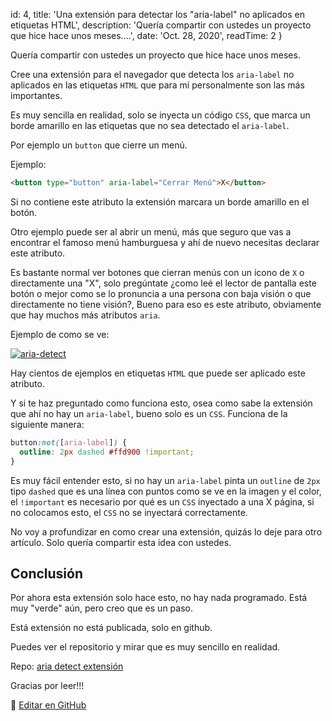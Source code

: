 
  id: 4,
  title: 'Una extensión para detectar los "aria-label" no aplicados en etiquetas HTML',
  description: 'Quería compartir con ustedes un proyecto que hice hace unos meses....',
  date: 'Oct. 28, 2020',
  readTime: 2
}


Quería compartir con ustedes un proyecto que hice hace unos meses.

Cree una extensión para el navegador que detecta los `aria-label` no aplicados en las etiquetas `HTML` que para mí personalmente son las más importantes.

Es muy sencilla en realidad, solo se inyecta un código `CSS`, que marca un borde amarillo en las etiquetas que no sea detectado el `aria-label`.

Por ejemplo un `button` que cierre un menú.

Ejemplo:

```HTML
<button type="button" aria-label="Cerrar Menú">X</button>
```

Si no contiene este atributo la extensión marcara un borde amarillo en el botón.

Otro ejemplo puede ser al abrir un menú, más que seguro que vas a encontrar el famoso menú hamburguesa y ahí de nuevo necesitas declarar este atributo.

Es bastante normal ver botones que cierran menús con un icono de `X` o directamente una "X", solo pregúntate ¿como leé el lector de pantalla este botón o mejor como se lo pronuncia a una persona con baja visión o que directamente no tiene visión?, Bueno para eso es este atributo, obviamente que hay muchos más atributos `aria`.

Ejemplo de como se ve:

<a class="viewImg" href="/static/aria-detect.png">
  <img src="/static/aria-detect.png" alt="aria-detect" loading="lazy" />
</a>

Hay cientos de ejemplos en etiquetas `HTML` que puede ser aplicado este atributo.

Y si te haz preguntado como funciona esto, osea como sabe la extensión que ahí no hay un `aria-label`, bueno solo es un `CSS`.
Funciona de la siguiente manera:

```CSS
button:not([aria-label]) {
  outline: 2px dashed #ffd900 !important;
}
```
Es muy fácil entender esto, si no hay un `aria-label` pinta un `outline` de `2px` tipo `dashed` que es una línea con puntos como se ve en la imagen y el color, el `!important` es necesario por qué es un `CSS` inyectado a una X página, si no colocamos esto, el `CSS` no se inyectará correctamente.

No voy a profundizar en como crear una extensión, quizás lo deje para otro artículo.
Solo quería compartir esta idea con ustedes.

## Conclusión
Por ahora esta extensión solo hace esto, no hay nada programado. Está muy "verde" aún, pero creo que es un paso.

Está extensión no está publicada, solo en github.

Puedes ver el repositorio y mirar que es muy sencillo en realidad.

Repo: [aria detect extensión](https://github.com/Franqsanz/aria-detect-extension)

Gracias por leer!!!

📝 [Editar en GitHub](https://github.com/Franqsanz/GDevTown/blob/main/pages/blog/una-extension-para-detectar-los-aria-label-no-aplicados-en-etiquetas-html/index.mdx)